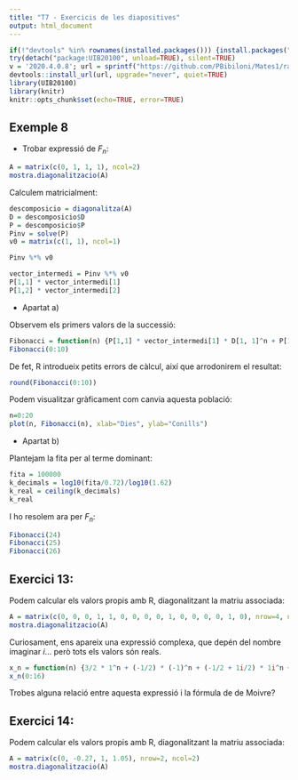 ```yaml
---
title: "T7 - Exercicis de les diapositives"
output: html_document
---
```


```r
if(!"devtools" %in% rownames(installed.packages())) {install.packages("devtools")}
try(detach("package:UIB20100", unload=TRUE), silent=TRUE)
v = '2020.4.0.8'; url = sprintf("https://github.com/PBibiloni/Mates1/raw/master/pkg/libt_%s.tar.gz", v)
devtools::install_url(url, upgrade="never", quiet=TRUE)
library(UIB20100)
library(knitr)
knitr::opts_chunk$set(echo=TRUE, error=TRUE)
```



## Exemple 8

* Trobar expressió de $F_n$:

```r
A = matrix(c(0, 1, 1, 1), ncol=2)
mostra.diagonalitzacio(A)
```


Calculem matricialment:

```r
descomposicio = diagonalitza(A)
D = descomposicio$D
P = descomposicio$P
Pinv = solve(P)
v0 = matrix(c(1, 1), ncol=1)

Pinv %*% v0
```

```r
vector_intermedi = Pinv %*% v0
P[1,1] * vector_intermedi[1]
P[1,2] * vector_intermedi[2]
```

* Apartat a)

Observem els primers valors de la successió:

```r
Fibonacci = function(n) {P[1,1] * vector_intermedi[1] * D[1, 1]^n + P[1,2] * vector_intermedi[2] * D[2, 2]^n}
Fibonacci(0:10)
```

De fet, R introdueix petits errors de càlcul, així que arrodonirem el resultat:

```r
round(Fibonacci(0:10))
```

Podem visualitzar gràficament com canvia aquesta població:

```r
n=0:20
plot(n, Fibonacci(n), xlab="Dies", ylab="Conills")
```

* Apartat b)

Plantejam la fita per al terme dominant:

```r
fita = 100000
k_decimals = log10(fita/0.72)/log10(1.62)
k_real = ceiling(k_decimals) 
k_real
```

I ho resolem ara per $F_n$:

```r
Fibonacci(24)
Fibonacci(25)
Fibonacci(26)
```



## Exercici 13:

Podem calcular els valors propis amb R, diagonalitzant la matriu associada:

```r
A = matrix(c(0, 0, 0, 1, 1, 0, 0, 0, 0, 1, 0, 0, 0, 0, 1, 0), nrow=4, ncol=4)
mostra.diagonalitzacio(A)
```


Curiosament, ens apareix una expressió complexa, que depén del nombre imaginar $i$... però tots els valors són reals.

```r
x_n = function(n) {3/2 * 1^n + (-1/2) * (-1)^n + (-1/2 + 1i/2) * 1i^n + (-1/2 - 1i/2) * (-1i)^n}; 
x_n(0:16)
```

Trobes alguna relació entre aquesta expressió i la fórmula de de Moivre?



## Exercici 14:

Podem calcular els valors propis amb R, diagonalitzant la matriu associada:

```r
A = matrix(c(0, -0.27, 1, 1.05), nrow=2, ncol=2)
mostra.diagonalitzacio(A)
```


